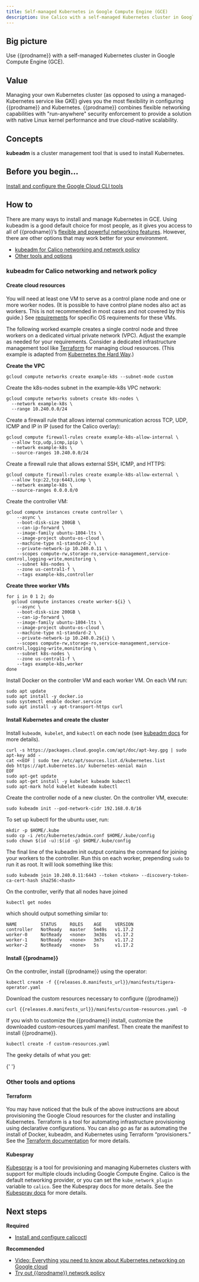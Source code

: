 ```yaml
---
title: Self-managed Kubernetes in Google Compute Engine (GCE)
description: Use Calico with a self-managed Kubernetes cluster in Google Compute Engine (GCE).
---
```


## Big picture

Use {{prodname}} with a self-managed Kubernetes cluster in Google Compute Engine (GCE).

## Value

Managing your own Kubernetes cluster (as opposed to using a managed-Kubernetes service like GKE) gives you the most flexibility in configuring {{prodname}} and Kubernetes. {{prodname}} combines flexible networking capabilities with "run-anywhere" security enforcement to provide a solution with native Linux kernel performance and true cloud-native scalability.

## Concepts

**kubeadm** is a cluster management tool that is used to install Kubernetes.

## Before you begin...

[Install and configure the Google Cloud CLI tools](https://cloud.google.com/sdk/docs/quickstarts)

## How to

There are many ways to install and manage Kubernetes in GCE. Using kubeadm is a good default choice for most people, as it gives you access to all of {{prodname}}’s [flexible and powerful networking features](../../../networking/index.mdx). However, there are other options that may work better for your environment.

- [kubeadm for Calico networking and network policy](#kubeadm-for-calico-networking-and-network-policy)
- [Other tools and options](#other-tools-and-options)

### kubeadm for Calico networking and network policy

#### Create cloud resources

You will need at least one VM to serve as a control plane node and one or more worker nodes. (It is possible to have control plane nodes also act as workers. This is not recommended in most cases and not covered by this guide.) See [requirements](../requirements.mdx) for specific OS requirements for these VMs.

The following worked example creates a single control node and three workers on a dedicated virtual private network (VPC). Adjust the example as needed for your requirements. Consider a dedicated infrastructure management tool like [Terraform](https://www.terraform.io/) for managing cloud resources. (This example is adapted from [Kubernetes the Hard Way](https://github.com/kelseyhightower/kubernetes-the-hard-way/blob/master/docs/03-compute-resources.md).)

**Create the VPC**

```
gcloud compute networks create example-k8s --subnet-mode custom
```

Create the k8s-nodes subnet in the example-k8s VPC network:

```
gcloud compute networks subnets create k8s-nodes \
  --network example-k8s \
  --range 10.240.0.0/24
```

Create a firewall rule that allows internal communication across TCP, UDP, ICMP and IP in IP (used for the Calico overlay):

```
gcloud compute firewall-rules create example-k8s-allow-internal \
  --allow tcp,udp,icmp,ipip \
  --network example-k8s \
  --source-ranges 10.240.0.0/24
```

Create a firewall rule that allows external SSH, ICMP, and HTTPS:

```
gcloud compute firewall-rules create example-k8s-allow-external \
  --allow tcp:22,tcp:6443,icmp \
  --network example-k8s \
  --source-ranges 0.0.0.0/0
```

Create the controller VM:

```
gcloud compute instances create controller \
    --async \
    --boot-disk-size 200GB \
    --can-ip-forward \
    --image-family ubuntu-1804-lts \
    --image-project ubuntu-os-cloud \
    --machine-type n1-standard-2 \
    --private-network-ip 10.240.0.11 \
    --scopes compute-rw,storage-ro,service-management,service-control,logging-write,monitoring \
    --subnet k8s-nodes \
    --zone us-central1-f \
    --tags example-k8s,controller
```

**Create three worker VMs**

```
for i in 0 1 2; do
  gcloud compute instances create worker-${i} \
    --async \
    --boot-disk-size 200GB \
    --can-ip-forward \
    --image-family ubuntu-1804-lts \
    --image-project ubuntu-os-cloud \
    --machine-type n1-standard-2 \
    --private-network-ip 10.240.0.2${i} \
    --scopes compute-rw,storage-ro,service-management,service-control,logging-write,monitoring \
    --subnet k8s-nodes \
    --zone us-central1-f \
    --tags example-k8s,worker
done
```

Install Docker on the controller VM and each worker VM. On each VM run:

```
sudo apt update
sudo apt install -y docker.io
sudo systemctl enable docker.service
sudo apt install -y apt-transport-https curl
```

#### Install Kubernetes and create the cluster

Install `kubeadm`,` kubelet`, and `kubectl` on each node (see [kubeadm docs](https://kubernetes.io/docs/setup/production-environment/tools/kubeadm/install-kubeadm/#installing-kubeadm-kubelet-and-kubectl) for more details).

```
curl -s https://packages.cloud.google.com/apt/doc/apt-key.gpg | sudo apt-key add -
cat <<EOF | sudo tee /etc/apt/sources.list.d/kubernetes.list
deb https://apt.kubernetes.io/ kubernetes-xenial main
EOF
sudo apt-get update
sudo apt-get install -y kubelet kubeadm kubectl
sudo apt-mark hold kubelet kubeadm kubectl
```

Create the controller node of a new cluster. On the controller VM, execute:

```
sudo kubeadm init --pod-network-cidr 192.168.0.0/16
```

To set up kubectl for the ubuntu user, run:

```
mkdir -p $HOME/.kube
sudo cp -i /etc/kubernetes/admin.conf $HOME/.kube/config
sudo chown $(id -u):$(id -g) $HOME/.kube/config
```

The final line of the kubeadm init output contains the command for joining your workers to the controller. Run this on each worker, prepending `sudo` to run it as root. It will look something like this:

```
sudo kubeadm join 10.240.0.11:6443 --token <token> --discovery-token-ca-cert-hash sha256:<hash>
```

On the controller, verify that all nodes have joined

```
kubectl get nodes
```

which should output something similar to:

```
NAME         STATUS     ROLES    AGE     VERSION
controller   NotReady   master   5m49s   v1.17.2
worker-0     NotReady   <none>   3m38s   v1.17.2
worker-1     NotReady   <none>   3m7s    v1.17.2
worker-2     NotReady   <none>   5s      v1.17.2
```

#### Install {{prodname}}

On the controller, install {{prodname}} using the operator:

```
kubectl create -f {{releases.0.manifests_url}}/manifests/tigera-operator.yaml
```

Download the custom resources necessary to configure {{prodname}}

```
curl {{releases.0.manifests_url}}/manifests/custom-resources.yaml -O
```

If you wish to customize the {{prodname}} install, customize the downloaded custom-resources.yaml manifest. Then create the manifest to install {{prodname}}.

```
kubectl create -f custom-resources.yaml
```

The geeky details of what you get:

<GeekDetails
  prodname='{{prodname}}'
  details='Policy:Calico,IPAM:Calico,CNI:Calico,Overlay:IPIP,Routing:BGP,Datastore:Kubernetes'
/>{' '}

### Other tools and options

#### Terraform

You may have noticed that the bulk of the above instructions are about provisioning the Google Cloud resources for the cluster and installing Kubernetes. Terraform is a tool for automating infrastructure provisioning using declarative configurations. You can also go as far as automating the install of Docker, kubeadm, and Kubernetes using Terraform “provisioners.” See the [Terraform documentation](https://www.terraform.io/docs/index.html) for more details.

#### Kubespray

[Kubespray](https://kubespray.io/) is a tool for provisioning and managing Kubernetes clusters with support for multiple clouds including Google Compute Engine. Calico is the default networking provider, or you can set the `kube_network_plugin` variable to `calico`. See the Kubespray docs for more details. See the [Kubespray docs](https://kubespray.io/#/?id=network-plugins) for more details.

## Next steps

**Required**

- [Install and configure calicoctl](../../../operations/calicoctl/install.mdx)

**Recommended**

- [Video: Everything you need to know about Kubernetes networking on Google cloud](https://www.projectcalico.org/everything-you-need-to-know-about-kubernetes-networking-on-google-cloud/)
- [Try out {{prodname}} network policy](../../../network-policy/get-started/calico-policy/calico-network-policy.mdx)
